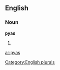
==English==

===Noun===
'''pyas'''

# {{plural of|[[pya]]}}

[[Category:English plurals]]

[[ar:pyas]]